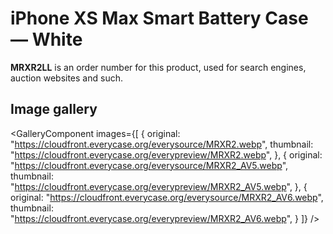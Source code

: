 
# iPhone XS Max Smart Battery Case — White

<Callout type='info' emoji='👉🏻'>**MRXR2LL** is an order number for this product, used for search engines, auction websites and such.</Callout>

## Image gallery

<GalleryComponent
    images={[
      {
        original: "https://cloudfront.everycase.org/everysource/MRXR2.webp",
        thumbnail: "https://cloudfront.everycase.org/everypreview/MRXR2.webp",
      },
      {
        original: "https://cloudfront.everycase.org/everysource/MRXR2_AV5.webp",
        thumbnail: "https://cloudfront.everycase.org/everypreview/MRXR2_AV5.webp",
      },
      {
        original: "https://cloudfront.everycase.org/everysource/MRXR2_AV6.webp",
        thumbnail: "https://cloudfront.everycase.org/everypreview/MRXR2_AV6.webp",
      }
    ]}
  />
